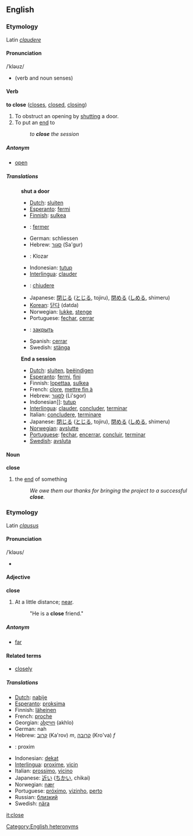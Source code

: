 ==English==

===Etymology===
Latin ''[[claudere]]''

====Pronunciation====
/ˈkləʊz/
*{{audio|en-us-close-verb.ogg|Audio (US)}} (verb and noun senses)

==== Verb ====
'''to close'''  ([[closes]], [[closed]], [[closing]])
#To obstruct an opening by [[shut]]ting a door.
#To put an [[end]] to
#:''to '''close''' the session''

=====Antonym=====
*[[open]]

=====Translations=====
:'''shut a door'''
:*[[Dutch]]: [[sluiten]]
:*[[Esperanto]]: [[fermi]]
:*[[Finnish]]: [[sulkea]]
:*{{fr}}: [[fermer]]
:*German: schliessen
:*Hebrew: [[סגור]] (Sa'gur)
:*{{io}}: Klozar
:*Indonesian: [[tutup]]
:*[[Interlingua]]: [[clauder]]
:*{{it}}: [[chiudere]]
:*Japanese: [[閉じる]] ([[とじる]], tojiru), [[閉める]] ([[しめる]], shimeru)
:*[[Korean]]: [[닫다]] (datda)
:*Norwegian: [[lukke]], [[stenge]]
:*Portuguese: [[fechar]], [[cerrar]]
:*{{ru}}: [[закрыть]]
:*Spanish: [[cerrar]]
:*Swedish: [[stänga]]
:'''End a session'''
:*[[Dutch]]: [[sluiten]], [[beëindigen]]
:*[[Esperanto]]: [[fermi]], [[fini]]
:*Finnish: [[lopettaa]], [[sulkea]]
:*French: [[clore]], [[mettre fin à]]
:*Hebrew: [[לסגור]] (Li'sgor)
:*Indonesian]]: [[tutup]]
:*[[Interlingua]]: [[clauder]], [[concluder]], [[terminar]]
:*Italian: [[concludere]], [[terminare]]
:*Japanese: [[閉じる]] ([[とじる]], tojiru), [[閉める]] ([[しめる]], shimeru)
:*[[Norwegian]]: [[avslutte]]
:*[[Portuguese]]: [[fechar]], [[encerrar]], [[concluir]], [[terminar]]
:*[[Swedish]]: [[avsluta]]

====Noun====
'''close'''
#the [[end]] of something
#:''We owe them our thanks for bringing the project to a successful '''close'''.''

===Etymology===
Latin ''[[clausus]]''

====Pronunciation====
/ˈkləʊs/
*{{audio|en-us-close-adj.ogg|Audio (US)}}

==== Adjective ====
'''close'''
#At a little distance; [[near]].
#:"He is a '''close''' friend."

=====Antonym=====
*[[far]]

====Related terms====
*[[closely]]

===== Translations =====
*[[Dutch]]: [[nabije]]
*[[Esperanto]]: [[proksima]]
*Finnish: [[läheinen]]
*French: [[proche]]
*Georgian: [[ახლო]] (akhlo)
*German: nah
*Hebrew: [[קרוב]] (Ka'rov) ''m'', [[קרובה]] (Kro'va) ''f''
*{{io}}: proxim
*Indonesian: [[dekat]]
*[[Interlingua]]: [[proxime]], [[vicin]]
*Italian: [[prossimo]], [[vicino]]
*Japanese: [[近い]] ([[ちかい]], chikai)
*Norwegian: [[nær]]
*Portuguese: [[próximo]], [[vizinho]], [[perto]]
*Russian: [[близкий]]
*Swedish: [[nära]]

[[it:close]]


[[Category:English heteronyms]]